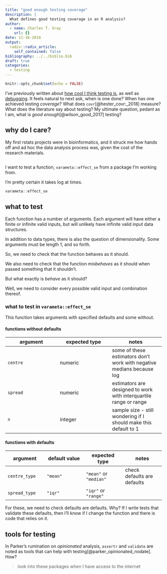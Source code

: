```yaml
---
title: "good enough testing coverage"
description: |
  What defines good testing coverage in an R analysis?
author:
  - name: Charles T. Gray
    url: {}
date: 11-16-2018
output:
  radix::radix_article:
    self_contained: false
bibliography: ../../biblio.bib
draft: true
categories: 
  - testing
---
```


```r
knitr::opts_chunk$set(echo = FALSE)
```

I've previously written about [how cool I think testing is](https://ropensci.org/blog/2018/03/13/ode-to-testing/), as well as [debugging](http://cantabile.rbind.io/posts/2018-11-12-testing-as-debugging/). It feels natural to next ask, when is one done? When has one achieved testing _coverage_? What does `covr`[@hester_covr:_2018] measure? What does the literature say about testing? My ultimate question, pedant as I am, what is _good enough_[@wilson_good_2017] testing?

## why do I care?

My first rstats projects were in bioinformatics, and it struck me how hands off and ad hoc the data analysis process was, given the cost of the research materials.   

## 

I want to test a function, `varameta::effect_se` from a package I'm working from. 

I'm pretty certain it takes log at times. 

```r
varameta::effect_se
```

## what to test

Each function has a number of arguments. Each argument will have either a finite or infinite valid inputs, but will unlikely have infinite valid input data structures. 

In addition to data types, there is also the question of dimensionality. Some arguments must be length 1, and so forth.

So, we need to check that the function behaves as it should. 

We also need to check that the function _misbehaves_ as it should when passed something that it shouldn't.

But what exactly is _behave_ as it should? 

Well, we need to consider every possible valid input and combination thereof. 

### what to test in `varameta::effect_se`

This function takes arguments with specified defaults and some without. 

#### functions without defaults

argument | expected type | notes
-|-|-
`centre` | numeric | some of these estimators don't work with negative medians because $\log$
`spread` | numeric | estimators are designed to work with interquartile range or range
`n` | integer | sample size - still wondering if I should make this default to 1

#### functions with defaults

argument | default value  | expected type | notes
-|-|-|-
`centre_type` | `"mean"` | `"mean"` or `"median"` | check defaults are defaults
`spread_type` | `"iqr"` | `"iqr"` or `"range"` |

For these, we need to check defaults are defaults. Why? If I write tests that validate these defaults, then I'll know if I change the function and there is code that relies on it. 

## tools for testing

In Parker's rumination on _opinionated_ analysis, `assertr` and `validate` are noted as tools that can help with testing[@parker_opinionated_nodate]. How? 

> look into these packages when I have access to the internet 




